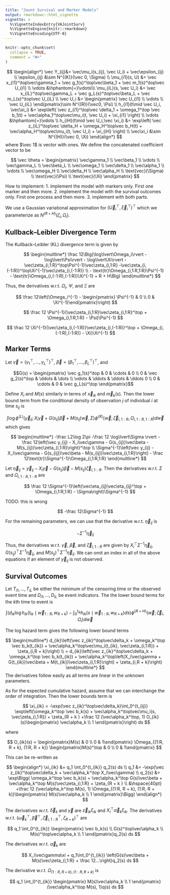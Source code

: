 ```yaml
---
title: "Jount Survival and Marker Models"
output: rmarkdown::html_vignette
vignette: >
  %\VignetteIndexEntry{VAJointSurv}
  %\VignetteEngine{knitr::rmarkdown}
  %\VignetteEncoding{UTF-8}
---
```


```r
knitr::opts_chunk$set(
  collapse = TRUE,
  comment = "#>"
)
```


$$
\begin{align*}
\vec Y_{ij}&= \vec\mu_i(s_{ij}, \vec U_i) + \vec\epsilon_{ij} \\
\epsilon_{ij} &\sim N^{(K)}(\vec 0, \Sigma) \\
\mu_{i1}(s, U) &= \vec x_{i1}^\top\vec\gamma_1 + \vec g_1(s)^\top\vec\beta_1 + 
  \vec m_1(s)^\top\vec U_{i1} \\
\vdots &\hphantom{=}\vdots\\\
\mu_{iL}(s, \vec U_i) &= \vec x_{iL}^\top\vec\gamma_L + \vec g_L(s)^\top\vec\beta_L + 
  \vec m_L(s)^\top\vec U_{iL} \\
\vec U_i  &= \begin{pmatrix}
    \vec U_{i1} \\ \vdots \\ \vec U_{iL}
  \end{pmatrix}\sim N^{(R)}(\vec0, \Psi) \\
h_{i1}(t\mid \vec U_i, \vec\xi_i) &= \exp\left( 
  \vec z_{i1}^\top\vec \delta_1 + 
  \omega_1^\top \vec b_1(t) + 
  \vec\alpha_1^\top\vec\mu_i(t, \vec U_i) + \xi_{i1}
  \right) \\
\vdots &\hphantom{=}\vdots \\
h_{iH}(t\mid \vec U_i,\vec \xi_i) &= \exp\left(  
  \vec z_{iL}^\top\vec \delta_H + 
  \omega_H^\top\vec b_H(t) + 
  \vec\alpha_H^\top\vec\mu_i(t, \vec U_i) + \xi_{iH}
  \right) \\
\vec\xi_i &\sim N^{(H)}(\vec 0, \Xi)
\end{align*}
$$
where $\vec 1$ is vector with ones.
We define the concatenated coefficient vector to be

$$
\vec \theta = \begin{pmatrix}
  \vec\gamma_1 \\ \vec\beta_1 \\
  \vdots \\
  \vec\gamma_L \\ \vec\beta_L \\
  \vec\omega_1 \\ \vec\delta_1 \\ \vec\alpha_1 \\
  \vdots \\
  \vec\omega_H \\ \vec\delta_H \\ \vec\alpha_H \\
    \text{vec}(\Sigma) \\ \text{vec}(\Psi) \\ \text{vec}(\Xi)
\end{pmatrix}
$$

How to implement: 
 1. implement the model with markers only. First one marker and then more.
 2. implement the model with the survival outcomes only. First one process and 
    then more. 
 3. implement with both parts.
 
We use a Gaussian variational approximation for 
$(\vec U_i^\top, \vec\xi_i^\top)^\top$ which we parameterize as 
$N^{(R + H)}(\zeta_i, \Omega_i)$. 

## Kullback–Leibler Divergence Term
The Kullback–Leibler (KL) divergence term is given by 

$$
\begin{multline*}
\frac 12\Big(\log\lvert\Omega_i\rvert - 
  \log\lvert\Psi\rvert - \log\lvert\Xi\rvert 
  -\vec\zeta_{i,1:R}^\top\Psi^{-1}\vec\zeta_{i,1:R}
  -\vec\zeta_{i,(-1:R)}^\top\Xi^{-1}\vec\zeta_{i,(-1:R)} \\
  - \text{tr}\Omega_{i,1:R,1:R}\Psi^{-1}
  - \text{tr}\Omega_{i,(-1:R),(-1:R)}\Xi^{-1}
  + R + H\Big)
\end{multline*}
$$

Thus, the derivatives w.r.t. $\Omega_i$, $\Psi$, and $\Xi$ are

$$
\frac 12\left(\Omega_i^{-1} - 
  \begin{pmatrix} \Psi^{-1} & 0 \\ 0 & \Xi^{-1}\end{pmatrix}\right) 
$$

$$
\frac 12
   \Psi^{-1}(\vec\zeta_{i,1:R}\vec\zeta_{i,1:R}^\top
   + \Omega_{i,1:R,1:R} - \Psi)\Psi^{-1}
$$

$$
\frac 12
   \Xi^{-1}(\vec\zeta_{i,(-1:R)}\vec\zeta_{i,(-1:R)}^\top
   + \Omega_{i,(-1:R),(-1:R)} - \Xi)\Xi^{-1}
$$

## Marker Terms

Let $\vec\gamma = (\gamma_1^\top, \dots, \gamma_L^\top)^\top$, 
$\vec\beta = (\beta_1^\top, \dots, \beta_L^\top)^\top$, and

$$G(s) = \begin{pmatrix} 
  \vec g_1(s)^\top & 0 & \cdots & 0 \\
  0 & \vec g_2(s)^\top & \ddots & \dots \\
  \vdots & \ddots & \ddots & \ddots 0 \\
  0 & \cdots & 0 & \vec g_L(s)^\top \end{pmatrix}$$

Define $X_i$ and  $M(s)$ similarly in terms of 
$\vec x_{ik}$ and $\vec m_k(s)$.
Then the lower bound term from the 
conditional density of observation $j$ of individual $i$ at time $s_{ij}$ is

$$
\int \log\phi^{(L)}\left(\vec y_{ij}; X_i\vec\gamma + G(s_{ij})\vec\beta 
  + M(s_{ij})\vec w, \Sigma\right)
  \phi^{(R)}\left(\vec w; \vec\zeta_{i,1:R}, \Omega_{i,1:R,1:R}\right) d\vec w
$$
which gives

$$
\begin{multline*}
-\frac L2\log 2\pi  -\frac 12 \log\lvert\Sigma \rvert 
  - \frac 12\left(\vec y_{ij} - X_i\vec\gamma - G(s_{ij})\vec\beta 
  - M(s_{ij})\vec\zeta_{i,1:R}\right)^\top \\
  \Sigma^{-1}\left(\vec y_{ij} - X_i\vec\gamma - G(s_{ij})\vec\beta 
  - M(s_{ij})\vec\zeta_{i,1:R}\right) - 
  \frac 12\text{tr}\Sigma^{-1}\Omega_{i,1:R,1:R}
\end{multline*}
$$

Let 
$\vec\eta_{ij} = \vec y_{ij} - X_i\vec\gamma - G(s_{ij})\vec\beta - M(s_{ij})\vec\zeta_{i,1:R}$. 
Then the derivatives w.r.t. $\Sigma$ and $\Omega_{i,1:R,1:R}$ are 

$$
\frac 12
   \Sigma^{-1}\left(\vec\eta_{ij}\vec\eta_{ij}^\top
   + \Omega_{i,1:R,1:R} - \Sigma\right)\Sigma^{-1}
$$

TODO: this is wrong

$$
-\frac 12\Sigma^{-1}
$$

For the remaining parameters, we can use that the derivative w.r.t. 
$\vec\eta_{ij}$ is 

$$
-\Sigma^{-1}\vec\eta_{ij}
$$

Thus, the derivatives w.r.t. $\vec\gamma$, $\vec\beta$, and $\vec\zeta_{i,1:R}$
are given by $X_i^\top\Sigma^{-1}\vec\eta_{ij}$, 
$G(s_{ij})^\top\Sigma^{-1}\vec\eta_{ij}$, and
$M(s_{ij})^\top\Sigma^{-1}\vec\eta_{ij}$. We can omit an index in all of 
the above equations if an element of $\vec y_{ij}$ is not observed. 

## Survival Outcomes
Let $T_{i1}, \dots, T_{iL}$ be either the minimum of the censoring time or 
the observed event time and $D_{i1}, \dots, D_{iL}$ be event indicators. The 
the lower bound terms for the $k$th time to event is

$$
\int \left(d_{ik}\log h_{ik}(t_{ik}\mid \vec w_{1:R}, w_{R + k})
  -\int_0^{t_{ik}}  h_{ik}(s\mid \vec w_{1:R}, w_{R + k})ds
  \right)\phi^{(R + H)}(\vec w; \vec\zeta_i, \Omega_i)d\vec w
$$

The log hazard term gives the following lower bound terms

$$
\begin{multline*}
d_{ik}\left(\vec z_{ik}^\top\vec\delta_k + 
  \omega_k^\top \vec b_k(t_{ik}) + 
  \vec\alpha_k^\top\vec\mu_i(t_{ik}, \vec\zeta_{i,1:R}) + \zeta_{i,R + k}\right) \\
  = d_{ik}\left(\vec z_{ik}^\top\vec\delta_k + 
  \omega_k^\top \vec b_k(t_{ik}) + 
  \vec\alpha_k^\top\left(X_i\vec\gamma + G(t_{ik})\vec\beta 
  + M(t_{ik})\vec\zeta_{i,1:R}\right)
  + \zeta_{i,R + k}\right)
\end{multline*}
$$
The derivatives follow easily as all terms are linear in the unknown 
parameters.

As for the expected cumulative hazard, assume that we can interchange the order 
of integration. Then the lower bounds term is

$$
\xi_{ik} = -\exp(\vec z_{ik}^\top\vec\delta_k)\int_0^{t_{ij}}
  \exp\left(\omega_k^\top \vec b_k(s) + \vec\alpha_k^\top\vec\mu_i(s, \vec\zeta_{i,1:R})
  + \zeta_{R + k } +\frac 12 
  (\vec\alpha_k^\top, 1) O_{ik}(s)\begin{pmatrix}
    \vec\alpha_k \\ 1
  \end{pmatrix}\right) ds
$$

where 

$$
O_{ik}(s) = \begin{pmatrix}M(s) & 0 \\ 0 & 1\end{pmatrix}
  \Omega_{(1:R, R + k), (1:R, R + k)}
    \begin{pmatrix}M(s)^\top & 0 \\ 0 & 1\end{pmatrix}
$$

This can be re-written as

$$
\begin{align*}
\xi_{ik} &= q_1 \int_0^{t_{ik}} q_2(s) ds \\
 q_1 &= -\exp(\vec z_{ik}^\top\vec\delta_k + \vec\alpha_k^\top X_i\vec\gamma) \\
 q_2(s) &= \exp\Bigg(
    \omega_k^\top \vec b_k(s) + \vec\alpha_k^\top G(s)\vec\beta +
    \vec\alpha_k^\top M(s)\vec\zeta_{i,1:R} 
  + \zeta_{R + k } \\ 
&\hspace{40pt} +\frac 12 
  (\vec\alpha_k^\top M(s), 1) \Omega_{(1:R, R + k), (1:R, R + k)}\begin{pmatrix}
    M(s)\vec\alpha_k \\ 1
  \end{pmatrix}\Bigg) 
\end{align*}
$$

The derivatives w.r.t. 
$\vec\delta_k$ and $\vec\gamma$ are $\vec z_{ik}\xi_{ik}$ and
$X_i^\top \vec\alpha_k\xi_{ik}$. The derivatives w.r.t. 
$(\vec\omega_k^\top, \vec\beta^\top, \vec\zeta_{i,1:R}^\top, \zeta_{R + k})^\top$ 
are

$$
q_1 \int_0^{t_{ik}} \begin{pmatrix}
    \vec b_k(s) \\  G(s)^\top\vec\alpha_k \\ M(s)^\top\vec\alpha_k \\ 1
  \end{pmatrix}q_2(s) ds
$$

The derivatives w.r.t. $\vec\alpha_k$ are 

$$
X_i\vec\gamma\xi + q_1\int_0^{t_{ik}}
  \left(G(s)\vec\beta + M(s)\vec\zeta_{i,1:R} + \frac 12...\right)q_2(s) ds
$$

The derivative w.r.t. $\Omega_{(1:R, R + k), (1:R, R + k)}$ is 

$$
q_1 \int_0^{t_{ik}}
  \begin{pmatrix}
    M(s)\vec\alpha_k \\ 1
  \end{pmatrix}(\vec\alpha_k^\top M(s), 1)q(s) ds
$$
